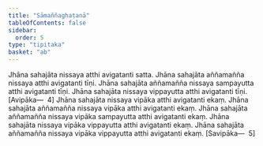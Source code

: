 ```yaml
---
title: "Sāmaññaghaṭanā"
tableOfContents: false
sidebar:
  order: 5
type: "tipitaka"
basket: "ab"
---
```



<DynamicBreadcrumb />

<Division number="361">

<Paragraph number="1105">
Jhāna sahajāta nissaya atthi avigatanti satta. Jhāna sahajāta aññamañña nissaya atthi avigatanti tīṇi. Jhāna sahajāta aññamañña nissaya sampayutta atthi avigatanti tīṇi. Jhāna sahajāta nissaya vippayutta atthi avigatanti tīṇi. [Avipāka—  4]
</Paragraph>

<Paragraph number="1106">
Jhāna sahajāta nissaya vipāka atthi avigatanti ekaṃ. Jhāna sahajāta aññamañña nissaya vipāka atthi avigatanti ekaṃ. Jhāna sahajāta aññamañña nissaya vipāka sampayutta atthi avigatanti ekaṃ. Jhāna sahajāta nissaya vipāka vippayutta atthi avigatanti ekaṃ. Jhāna sahajāta aññamañña nissaya vipāka vippayutta atthi avigatanti ekaṃ. [Savipāka—  5]
</Paragraph>
</Division>